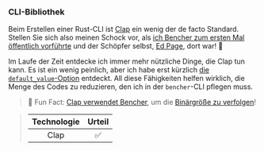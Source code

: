 ### CLI-Bibliothek

Beim Erstellen einer Rust-CLI ist [Clap][github clap] ein wenig der de facto Standard. Stellen Sie sich also meinen Schock vor, als [ich Bencher zum ersten Mal öffentlich vorführte][talks rust dc] und der Schöpfer selbst, [Ed Page][github epage], dort war! 🤩

Im Laufe der Zeit entdecke ich immer mehr nützliche Dinge, die Clap tun kann. Es ist ein wenig peinlich, aber ich habe erst kürzlich [die `default_value`-Option][docs clap default value] entdeckt. All diese Fähigkeiten helfen wirklich, die Menge des Codes zu reduzieren, den ich in der `bencher`-CLI pflegen muss.

> 🐰 Fun Fact: [Clap verwendet Bencher][clap github pr 5826], um die [Binärgröße zu verfolgen][track binary size]!

> | Technologie | Urteil  |
> | :---------: | :-----: |
> |    Clap     |   ✅    |

[github clap]: https://github.com/clap-rs/clap
[talks rust dc]: /de/docs/explanation/talks/#rust-dc-20-sep-22
[github epage]: https://github.com/epage
[docs clap default value]: https://docs.rs/clap/4.5.27/clap/struct.Arg.html#method.default_value
[clap github pr 5826]: https://github.com/clap-rs/clap/pull/5826
[track binary size]: /de/docs/how-to/track-file-size/